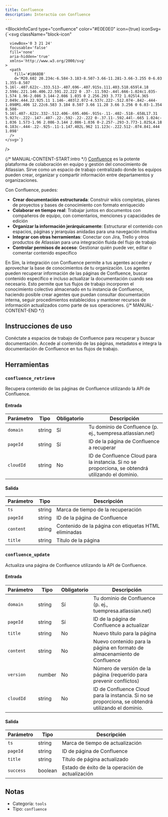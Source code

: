 ```yaml
---
title: Confluence
description: Interactúa con Confluence
---
```



<BlockInfoCard 
  type="confluence"
  color="#E0E0E0"
  icon={true}
  iconSvg={`<svg className="block-icon"
      
      
      
      viewBox='0 3 21 24'
      focusable='false'
      fill='none'
      aria-hidden='true'
      xmlns='http://www.w3.org/2000/svg'
    >
      <path
        fill='#1868DB'
        d='M20.602 20.234c-6.584-3.183-8.507-3.66-11.281-3.66-3.255 0-6.03 1.355-8.507 5.16l-.407.622c-.333.513-.407.696-.407.915s.111.403.518.659l4.18 2.598c.221.146.406.22.591.22.222 0 .37-.11.592-.44l.666-1.024c1.035-1.574 1.96-2.086 3.144-2.086 1.035 0 2.256.293 3.772 1.025l4.365 2.049c.444.22.925.11 1.146-.403l2.072-4.537c.222-.512.074-.842-.444-1.098M1.406 12.22c6.583 3.184 8.507 3.66 11.28 3.66 3.256 0 6.03-1.354 8.508-5.16l.407-.622c.332-.512.406-.695.406-.915s-.11-.402-.518-.658L17.31 5.927c-.222-.147-.407-.22-.592-.22-.222 0-.37.11-.592.44l-.665 1.024c-1.036 1.573-1.96 2.086-3.144 2.086-1.036 0-2.257-.293-3.773-1.025L4.18 6.183c-.444-.22-.925-.11-1.147.402L.962 11.123c-.222.512-.074.841.444 1.098'
      />
    </svg>`}
/>

{/* MANUAL-CONTENT-START:intro */}
[Confluence](https://www.atlassian.com/software/confluence) es la potente plataforma de colaboración en equipo y gestión del conocimiento de Atlassian. Sirve como un espacio de trabajo centralizado donde los equipos pueden crear, organizar y compartir información entre departamentos y organizaciones.

Con Confluence, puedes:

- **Crear documentación estructurada**: Construir wikis completas, planes de proyectos y bases de conocimiento con formato enriquecido
- **Colaborar en tiempo real**: Trabajar juntos en documentos con compañeros de equipo, con comentarios, menciones y capacidades de edición
- **Organizar la información jerárquicamente**: Estructurar el contenido con espacios, páginas y jerarquías anidadas para una navegación intuitiva
- **Integrar con otras herramientas**: Conectar con Jira, Trello y otros productos de Atlassian para una integración fluida del flujo de trabajo
- **Controlar permisos de acceso**: Gestionar quién puede ver, editar o comentar contenido específico

En Sim, la integración con Confluence permite a tus agentes acceder y aprovechar la base de conocimientos de tu organización. Los agentes pueden recuperar información de las páginas de Confluence, buscar contenido específico e incluso actualizar la documentación cuando sea necesario. Esto permite que tus flujos de trabajo incorporen el conocimiento colectivo almacenado en tu instancia de Confluence, haciendo posible crear agentes que puedan consultar documentación interna, seguir procedimientos establecidos y mantener recursos de información actualizados como parte de sus operaciones.
{/* MANUAL-CONTENT-END */}

## Instrucciones de uso

Conéctate a espacios de trabajo de Confluence para recuperar y buscar documentación. Accede al contenido de las páginas, metadatos e integra la documentación de Confluence en tus flujos de trabajo.

## Herramientas

### `confluence_retrieve`

Recupera contenido de las páginas de Confluence utilizando la API de Confluence.

#### Entrada

| Parámetro | Tipo | Obligatorio | Descripción |
| --------- | ---- | -------- | ----------- |
| `domain` | string | Sí | Tu dominio de Confluence \(p. ej., tuempresa.atlassian.net\) |
| `pageId` | string | Sí | ID de la página de Confluence a recuperar |
| `cloudId` | string | No | ID de Confluence Cloud para la instancia. Si no se proporciona, se obtendrá utilizando el dominio. |

#### Salida

| Parámetro | Tipo | Descripción |
| --------- | ---- | ----------- |
| `ts` | string | Marca de tiempo de la recuperación |
| `pageId` | string | ID de la página de Confluence |
| `content` | string | Contenido de la página con etiquetas HTML eliminadas |
| `title` | string | Título de la página |

### `confluence_update`

Actualiza una página de Confluence utilizando la API de Confluence.

#### Entrada

| Parámetro | Tipo | Obligatorio | Descripción |
| --------- | ---- | -------- | ----------- |
| `domain` | string | Sí | Tu dominio de Confluence \(p. ej., tuempresa.atlassian.net\) |
| `pageId` | string | Sí | ID de la página de Confluence a actualizar |
| `title` | string | No | Nuevo título para la página |
| `content` | string | No | Nuevo contenido para la página en formato de almacenamiento de Confluence |
| `version` | number | No | Número de versión de la página \(requerido para prevenir conflictos\) |
| `cloudId` | string | No | ID de Confluence Cloud para la instancia. Si no se proporciona, se obtendrá utilizando el dominio. |

#### Salida

| Parámetro | Tipo | Descripción |
| --------- | ---- | ----------- |
| `ts` | string | Marca de tiempo de actualización |
| `pageId` | string | ID de página de Confluence |
| `title` | string | Título de página actualizado |
| `success` | boolean | Estado de éxito de la operación de actualización |

## Notas

- Categoría: `tools`
- Tipo: `confluence`
